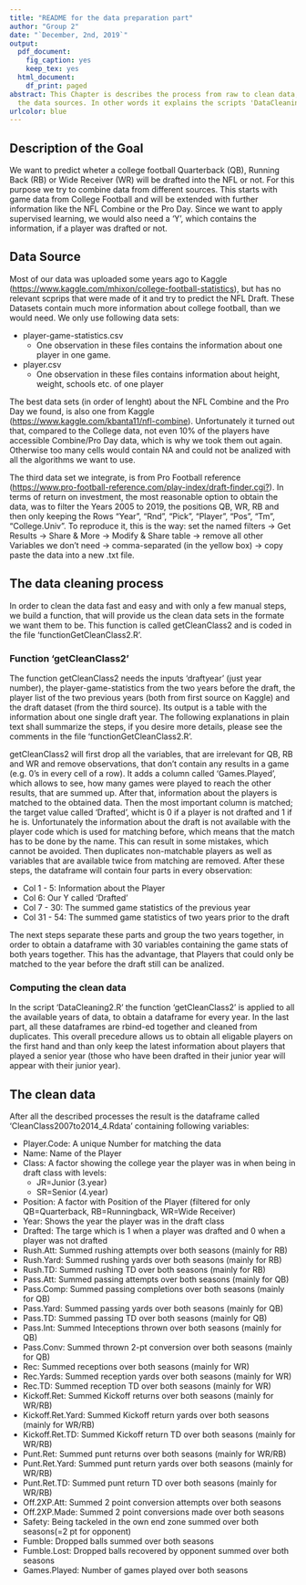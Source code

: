 ```yaml
---
title: "README for the data preparation part"
author: "Group 2"
date: "`December, 2nd, 2019`"
output:
  pdf_document:
    fig_caption: yes
    keep_tex: yes
  html_document:
    df_print: paged
abstract: This Chapter is describes the process from raw to clean data, as well as
  the data sources. In other words it explains the scripts 'DataCleaning2.R' and 'functionGetCleanClass2.R' and therefore also the function 'getCleanClass2'.
urlcolor: blue
---
```


## Description of the Goal

We want to predict wheter a college football Quarterback (QB), Running Back (RB) or Wide Receiver (WR) will be drafted into the NFL or not. For this purpose we try to combine data from different sources. This starts with game data from College Football and will be extended with further information like the NFL Combine or the Pro Day. Since we want to apply supervised learning, we would also need a 'Y', which contains the information, if a player was drafted or not.

## Data Source

Most of our data was uploaded some years ago to Kaggle (<https://www.kaggle.com/mhixon/college-football-statistics>), but has no relevant scprips that were made of it and try to predict the NFL Draft. These Datasets contain much more information about college football, than we would need. We only use following data sets:

* player-game-statistics.csv
  + One observation in these files contains the information about one player in one      game.
* player.csv
  + One observation in these files contains information about height, weight, schools     etc. of one player

The best data sets (in order of lenght) about the NFL Combine and the Pro Day we found, is also one from Kaggle (<https://www.kaggle.com/kbanta11/nfl-combine>). Unfortunately it turned out that, compared to the College data, not even 10% of the players have accessible Combine/Pro Day data, which is why we took them out again. Otherwise too many cells would contain NA and could not be analized with all the algorithms we want to use.

The third data set we integrate, is from Pro Football reference (<https://www.pro-football-reference.com/play-index/draft-finder.cgi?>). In terms of return on investment, the most reasonable option to obtain the data, was to filter the Years 2005 to 2019, the positions QB, WR, RB and then only keeping the Rows "Year", "Rnd", "Pick", "Player", "Pos", "Tm", "College.Univ". To reproduce it, this is the way: set the named filters -> Get Results -> Share & More -> Modify & Share table -> remove all other Variables we don't need -> comma-separated (in the yellow box) -> copy paste the data into a new .txt file.

## The data cleaning process
In order to clean the data fast and easy and with only a few manual steps, we build a function, that will provide us the clean data sets in the formate we want them to be. This function is called getCleanClass2 and is coded in the file 'functionGetCleanClass2.R'.

### Function 'getCleanClass2'
The function getCleanClass2 needs the inputs 'draftyear' (just year number), the player-game-statistics from the two years before the draft, the player list of the two previous years (both from first source on Kaggle) and the draft dataset (from the third source). Its output is a table with the information about one single draft year. The following explanations in plain text shall summarize the steps, if you desire more details, please see the comments in the file 'functionGetCleanClass2.R'.

getCleanClass2 will first drop all the variables, that are irrelevant for QB, RB and WR and remove observations, that don't contain any results in a game (e.g. 0's in every cell of a row). It adds a column called 'Games.Played', which allows to see, how many games were played to reach the other results, that are summed up. After that, information about the players is matched to the obtained data. Then the most important column is matched; the target value called 'Drafted', whicht is 0 if a player is not drafted and 1 if he is. Unfortunately the information about the draft is not available with the player code which is used for matching before, which means that the match has to be done by the name. This can result in some mistakes, which cannot be avoided. Then duplicates non-matchable players as well as variables that are available twice from matching are removed.
After these steps, the dataframe will contain four parts in every observation:

* Col 1 - 5: Information about the Player
* Col 6: Our Y called 'Drafted'
* Col 7 - 30: The summed game statistics of the previous year
* Col 31 - 54: The summed game statistics of two years prior to the draft

The next steps separate these parts and group the two years together, in order to obtain a dataframe with 30 variables containing the game stats of both years together. This has the advantage, that Players that could only be matched to the year before the draft still can be analized.

### Computing the clean data
In the script 'DataCleaning2.R' the function 'getCleanClass2' is applied to all the available years of data, to obtain a dataframe for every year. In the last part, all these dataframes are rbind-ed together and cleaned from duplicates. This overall precedure allows us to obtain all eligable players on the first hand and than only keep the latest information about players that played a senior year (those who have been drafted in their junior year will appear with their junior year).

## The clean data
After all the described processes the result is the dataframe called 'CleanClass2007to2014_4.Rdata' containing following variables:

* Player.Code: A unique Number for matching the data
* Name: Name of the Player
* Class: A factor showing the college year the player was in when being in draft class with levels:
  + JR=Junior (3.year)
  + SR=Senior (4.year)
* Position: A factor with Position of the Player (filtered for only QB=Quarterback, RB=Runningback, WR=Wide Receiver)
* Year: Shows the year the player was in the draft class
* Drafted: The targe which is 1 when a player was drafted and 0 when a player was not drafted
* Rush.Att: Summed rushing attempts over both seasons (mainly for RB)
* Rush.Yard: Summed rushing yards over both seasons (mainly for RB)
* Rush.TD: Summed rushing TD over both seasons (mainly for RB)
* Pass.Att: Summed passing attempts over both seasons (mainly for QB)
* Pass.Comp: Summed passing completions over both seasons (mainly for QB)
* Pass.Yard: Summed passing yards over both seasons (mainly for QB)
* Pass.TD: Summed passing TD over both seasons (mainly for QB)
* Pass.Int: Summed Inteceptions thrown over both seasons (mainly for QB)
* Pass.Conv: Summed thrown 2-pt conversion over both seasons (mainly for QB)
* Rec: Summed receptions over both seasons (mainly for WR)
* Rec.Yards: Summed reception yards over both seasons (mainly for WR)
* Rec.TD: Summed reception TD over both seasons (mainly for WR)
* Kickoff.Ret: Summed Kickoff returns over both seasons (mainly for WR/RB)
* Kickoff.Ret.Yard: Summed Kickoff return yards over both seasons (mainly for WR/RB)
* Kickoff.Ret.TD: Summed Kickoff return TD over both seasons (mainly for WR/RB)
* Punt.Ret: Summed punt returns over both seasons (mainly for WR/RB)
* Punt.Ret.Yard: Summed punt return yards over both seasons (mainly for WR/RB)
* Punt.Ret.TD: Summed punt return TD over both seasons (mainly for WR/RB)
* Off.2XP.Att: Summed 2 point conversion attempts over both seasons
* Off.2XP.Made: Summed 2 point conversions made over both seasons
* Safety: Being tackeled in the own end zone summed over both seasons(=2 pt for opponent)
* Fumble: Dropped balls summed over both seasons
* Fumble.Lost: Dropped balls recovered by opponent summed over both seasons
* Games.Played: Number of games played over both seasons






